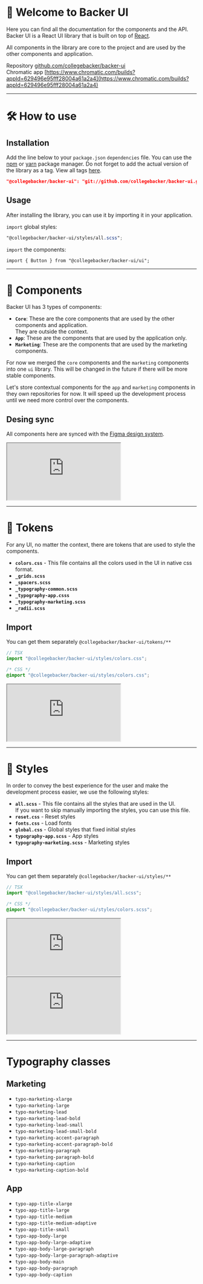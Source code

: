 
<Meta title="About/Introduction" />

# 🤖 Welcome to Backer UI

Here you can find all the documentation for the components and the API. Backer UI is a React UI library that is built on top of [React](https://reactjs.org/).

All components in the library are core to the project and are used by the other components and application.

Repository [github.com/collegebacker/backer-ui](https://github.com/collegebacker/backer-ui) <br/>
Chromatic app [https://www.chromatic.com/builds?appId=629496e95fff28004a61a2a4](https://www.chromatic.com/builds?appId=629496e95fff28004a61a2a4)

---

# 🛠 How to use

## Installation

Add the line below to your `package.json` `dependencies` file. You can use the [npm](https://www.npmjs.com) or [yarn](https://yarnpkg.com) package manager. Do not forget to add the actual version of the library as a tag. View all tags [here](https://github.com/collegebacker/backer-ui/tags).

```json
"@collegebacker/backer-ui": "git://github.com/collegebacker/backer-ui.git#tag-version"
```

## Usage

After installing the library, you can use it by importing it in your application.

`import` global styles:

```scss
"@collegebacker/backer-ui/styles/all.scss";
```

`import` the components:

```tsx
import { Button } from "@collegebacker/backer-ui/ui";
```

---

# 🧩 Components

Backer UI has 3 types of components:

- **`Core`**: These are the core components that are used by the other components and application. <br/> They are outside the context.
- **`App`**: These are the components that are used by the application only.
- **`Marketing`**: These are the components that are used by the marketing components.

For now we merged the `core` components and the `marketing` components into one `ui` library. This will be changed in the future if there will be more stable components.

Let's store contextual components for the `app` and `marketing` components in they own repositories for now. It will speed up the development process until we need more control over the components.

## Desing sync

All components here are synced with the [Figma design system](https://www.figma.com/files/project/11368881/%F0%9F%A7%AC-DNA?fuid=1090441672799451683).

<iframe
  className="iframe"
  src="https://www.figma.com/embed?embed_host=share&url=https%3A%2F%2Fwww.figma.com%2Ffile%2FhUNTB0CiupRRhLtQnawmzG%2F%25F0%259F%2592%258E-Core-UI%3Fnode-id%3D0%253A1"
  allowFullScreen
></iframe>

---

# 🎨 Tokens

For any UI, no matter the context, there are tokens that are used to style the components.

- **`colors.css`** - This file contains all the colors used in the UI in native css format.
- **`_grids.scss`**
- **`_spacers.scss`**
- **`_typography-common.scss`**
- **`_typography-app.csss`**
- **`_typography-marketing.scss`**
- **`_radii.scss`**

## Import

You can get them separately `@collegebacker/backer-ui/tokens/**`

```jsx
// TSX
import "@collegebacker/backer-ui/styles/colors.css";
```

```css
/* CSS */
@import "@collegebacker/backer-ui/styles/colors.css";
```

<iframe
  className="iframe"
  src="https://www.figma.com/embed?embed_host=share&url=https%3A%2F%2Fwww.figma.com%2Ffile%2FhUNTB0CiupRRhLtQnawmzG%2F%25F0%259F%2592%258E-Core-UI%3Fnode-id%3D633%253A232"
  allowFullScreen
></iframe>

---

# 💅 Styles

In order to convey the best experience for the user and make the development process easier, we use the following styles:

- **`all.scss`** - This file contains all the styles that are used in the UI.<br/>
  If you want to skip manually importing the styles, you can use this file.
- **`reset.css`** - Reset styles
- **`fonts.css`** - Load fonts
- **`global.css`** - Global styles that fixed initial styles
- **`typography-app.scss`** - App styles
- **`typography-marketing.scss`** - Marketing styles

## Import

You can get them separately `@collegebacker/backer-ui/styles/**`

```jsx
// TSX
import "@collegebacker/backer-ui/styles/all.scss";
```

```css
/* CSS */
@import "@collegebacker/backer-ui/styles/colors.scss";
```

<iframe
  className="iframe"
  src="https://www.figma.com/embed?embed_host=share&url=https%3A%2F%2Fwww.figma.com%2Ffile%2FZRMTgesd763EB6ZcPATDs4%2F%25F0%259F%2585%25B0-App-Typography%3Fnode-id%3D2%253A14"
  allowFullScreen
></iframe>

<iframe
  className="iframe"
  src="https://www.figma.com/embed?embed_host=share&url=https%3A%2F%2Fwww.figma.com%2Ffile%2FdC61qLDcenVOQ5AjHEeeZp%2F%25F0%259F%2585%25B0-Marketing-Typography%3Fnode-id%3D1029%253A267"
  allowFullScreen
></iframe>

---

# Typography classes

## Marketing

- `typo-marketing-xlarge`
- `typo-marketing-large`
- `typo-marketing-lead`
- `typo-marketing-lead-bold`
- `typo-marketing-lead-small`
- `typo-marketing-lead-small-bold`
- `typo-marketing-accent-paragraph`
- `typo-marketing-accent-paragraph-bold`
- `typo-marketing-paragraph`
- `typo-marketing-paragraph-bold`
- `typo-marketing-caption`
- `typo-marketing-caption-bold`

## App

- `typo-app-title-xlarge`
- `typo-app-title-large`
- `typo-app-title-medium`
- `typo-app-title-medium-adaptive`
- `typo-app-title-small`
- `typo-app-body-large`
- `typo-app-body-large-adaptive`
- `typo-app-body-large-paragraph`
- `typo-app-body-large-paragraph-adaptive`
- `typo-app-body-main`
- `typo-app-body-paragraph`
- `typo-app-body-caption`
